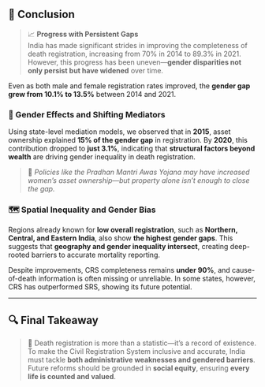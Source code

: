 ## 📌 Conclusion

> 📈 **Progress with Persistent Gaps**  
India has made significant strides in improving the completeness of death registration, increasing from 70% in 2014 to 89.3% in 2021. However, this progress has been uneven—**gender disparities not only persist but have widened** over time.

::: {.callout-tip title="Key Insight"}
Even as both male and female registration rates improved, the **gender gap grew from 10.1% to 13.5%** between 2014 and 2021.
:::

### 🧩 Gender Effects and Shifting Mediators

Using state-level mediation models, we observed that in **2015**, asset ownership explained **15% of the gender gap** in registration. By **2020**, this contribution dropped to **just 3.1%**, indicating that **structural factors beyond wealth** are driving gender inequality in death registration.

> 💬 *Policies like the Pradhan Mantri Awas Yojana may have increased women's asset ownership—but property alone isn't enough to close the gap.*

### 🗺️ Spatial Inequality and Gender Bias

Regions already known for **low overall registration**, such as **Northern, Central, and Eastern India**, also show **the highest gender gaps**. This suggests that **geography and gender inequality intersect**, creating deep-rooted barriers to accurate mortality reporting.

::: {.callout-warning title="CRS Not Yet Fully Reliable"}
Despite improvements, CRS completeness remains **under 90%**, and cause-of-death information is often missing or unreliable. In some states, however, CRS has outperformed SRS, showing its future potential.
:::


---

## 🔍 Final Takeaway

> 🧾 Death registration is more than a statistic—it's a record of existence.  
To make the Civil Registration System inclusive and accurate, India must tackle **both administrative weaknesses and gendered barriers**. Future reforms should be grounded in **social equity**, ensuring **every life is counted and valued**.
